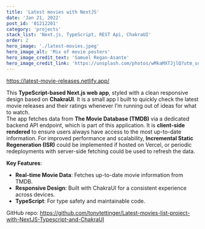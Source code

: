 ```yaml
---
title: 'Latest movies with NextJS'
date: 'Jan 21, 2022'
post_id: '01212201'
category: 'projects'
stack_list: 'Next.js, TypeScript, REST Api, ChakraUI'
order: 2
hero_image: './latest-movies.jpeg'
hero_image_alt: 'Mix of movie posters'
hero_image_credit_text: 'Samuel Regan-Asante'
hero_image_credit_link: 'https://unsplash.com/photos/wMkaMXTJjlQ?utm_source=unsplash&utm_medium=referral&utm_content=creditShareLink'
---
```


https://latest-movie-releases.netlify.app/


This **TypeScript-based Next.js web app**, styled with a clean responsive design based on **ChakraUI**. It is a small app I built to quickly check the latest movie releases and their ratings whenever I’m running out of ideas for what to watch.  
The app fetches data from **The Movie Database (TMDB)** via a dedicated backend API endpoint, which is part of this application. It is **client-side rendered** to ensure users always have access to the most up-to-date information.
For improved performance and scalability, **Incremental Static Regeneration (ISR)** could be implemented if hosted on Vercel, or periodic redeployments with server-side fetching could be used to refresh the data.

**Key Features**:

-   **Real-time Movie Data**: Fetches up-to-date movie information from TMDB.
-   **Responsive Design**: Built with ChakraUI for a consistent experience across devices.
-   **TypeScript**: For type safety and maintainable code.

GitHub repo:
https://github.com/tonytettinger/Latest-movies-list-project-with-NextJS-Typescript-and-ChakraUI
